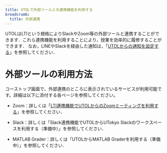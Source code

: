 ```yaml
---
title: UTOLで外部ツールとの連携機能を利用する
breadcrumb:
  title: 外部連携
---
```



UTOLはLTIという規格によりSlackやZoom等の外部ツールと連携することができます．これら連携機能を利用することにより，授業を効率的に履修することができます．
なお，LINEやSlackを経由した通知は，「[UTOLからの通知を設定する](https://utelecon.adm.u-tokyo.ac.jp/utol/notification/)」を参照してください．

# **外部ツールの利用方法**
コーストップ画面で、外部連携のところに表示されているサービスが利用可能です。詳細は以下に添付する各ページを参照してください。
- Zoom：詳しくは「[LTI連携機能でUTOLからのZoomミーティングを利用する](https://utelecon.adm.u-tokyo.ac.jp/utol/lecturers/integrations/zoom/)」を参照してください．

- Slack：詳しくは「Slack連携機能でUTOLからUTokyo Slackのワークスペースを利用する（準備中）」を参照してください．

- MATLAB Grader：詳しくは「UTOLからMATLAB Graderを利用する（準備中）」を参照してください．
